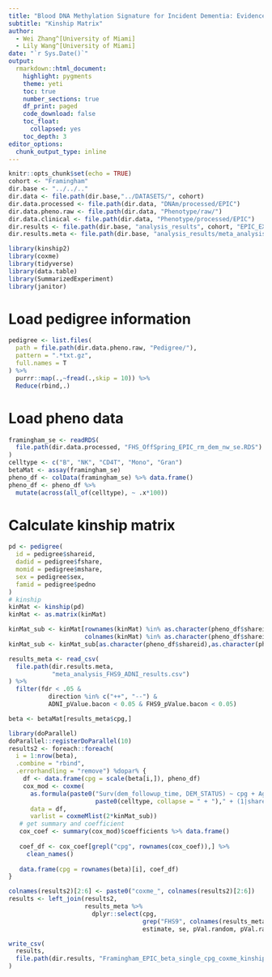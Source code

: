 ```yaml
---
title: "Blood DNA Methylation Signature for Incident Dementia: Evidence from Longitudinal Cohorts"
subtitle: "Kinship Matrix"
author: 
  - Wei Zhang^[University of Miami]
  - Lily Wang^[University of Miami]
date: "`r Sys.Date()`"
output:
  rmarkdown::html_document:
    highlight: pygments
    theme: yeti
    toc: true
    number_sections: true
    df_print: paged
    code_download: false
    toc_float:
      collapsed: yes
    toc_depth: 3
editor_options:
  chunk_output_type: inline    
---
```


```r
knitr::opts_chunk$set(echo = TRUE)
cohort <- "Framingham"
dir.base <- "../../.."
dir.data <- file.path(dir.base,"../DATASETS/", cohort)
dir.data.processed <- file.path(dir.data, "DNAm/processed/EPIC") 
dir.data.pheno.raw <- file.path(dir.data, "Phenotype/raw/")
dir.data.clinical <- file.path(dir.data, "Phenotype/processed/EPIC")
dir.results <- file.path(dir.base, "analysis_results", cohort, "EPIC_EXAM9")
dir.results.meta <- file.path(dir.base, "analysis_results/meta_analysis")

library(kinship2)
library(coxme)
library(tidyverse)
library(data.table)
library(SummarizedExperiment)
library(janitor)
```

# Load pedigree information

```r
pedigree <- list.files(
  path = file.path(dir.data.pheno.raw, "Pedigree/"),
  pattern = ".*txt.gz",
  full.names = T
) %>% 
  purrr::map(.,~fread(.,skip = 10)) %>% 
  Reduce(rbind,.)
```

# Load pheno data

```r
framingham_se <- readRDS(
  file.path(dir.data.processed, "FHS_OffSpring_EPIC_rm_dem_nw_se.RDS")
)
celltype <- c("B", "NK", "CD4T", "Mono", "Gran")
betaMat <- assay(framingham_se)
pheno_df <- colData(framingham_se) %>% data.frame()
pheno_df <- pheno_df %>% 
  mutate(across(all_of(celltype), ~ .x*100))
```

# Calculate kinship matrix

```r
pd <- pedigree(
  id = pedigree$shareid,
  dadid = pedigree$fshare,
  momid = pedigree$mshare,
  sex = pedigree$sex,
  famid = pedigree$pedno
)
# kinship
kinMat <- kinship(pd)
kinMat <- as.matrix(kinMat)
```

```r
kinMat_sub <- kinMat[rownames(kinMat) %in% as.character(pheno_df$shareid),
                     colnames(kinMat) %in% as.character(pheno_df$shareid)]
kinMat_sub <- kinMat_sub[as.character(pheno_df$shareid),as.character(pheno_df$shareid)]
```

```r
results_meta <- read_csv(
  file.path(dir.results.meta,
            "meta_analysis_FHS9_ADNI_results.csv")
) %>%
  filter(fdr < .05 & 
           direction %in% c("++", "--") & 
           ADNI_pValue.bacon < 0.05 & FHS9_pValue.bacon < 0.05)
```

```r
beta <- betaMat[results_meta$cpg,]
```

```r
library(doParallel)
doParallel::registerDoParallel(10)
results2 <- foreach::foreach(
  i = 1:nrow(beta),
  .combine = "rbind",
  .errorhandling = "remove") %dopar% {
    df <- data.frame(cpg = scale(beta[i,]), pheno_df)
    cox_mod <- coxme(
      as.formula(paste0("Surv(dem_followup_time, DEM_STATUS) ~ cpg + Age_at_collection + sex + ", 
                        paste0(celltype, collapse = " + ")," + (1|shareid)")),
      data = df,
      varlist = coxmeMlist(2*kinMat_sub))
   # get summary and coefficient
   cox_coef <- summary(cox_mod)$coefficients %>% data.frame()
  
   coef_df <- cox_coef[grepl("cpg", rownames(cox_coef)),] %>% 
     clean_names()
   
   data.frame(cpg = rownames(beta)[i], coef_df)
}

colnames(results2)[2:6] <- paste0("coxme_", colnames(results2)[2:6])
results <- left_join(results2, 
                     results_meta %>% 
                       dplyr::select(cpg, 
                                     grep("FHS9", colnames(results_meta), value = T),
                                     estimate, se, pVal.random, pVal.random, direction, fdr))
```

```r
write_csv(
  results,
  file.path(dir.results, "Framingham_EPIC_beta_single_cpg_coxme_kinship_sig_results.csv")
)
```

